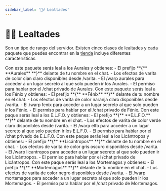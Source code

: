 ```yaml
---
sidebar_label: '🧙‍♂️ Lealtades'
---
```




# 🧙‍♂️ Lealtades

Son un tipo de rango del servidor. Existen cinco clases de lealtades y cada paquete que puedes encontrar en la <a href="https://tienda.alohomora.es/category/216489" target="_blank">tienda</a> incluye diferentes características.

<Tabs>
  <TabItem value="aurales" label="Aurales" attributes={{className: 'aurales'}} default>
    Con este paquete serás leal a los Aurales y obtienes:
    - El prefijo <Color color={'#00AAAA'}>**&#123;** </Color><Color color={'#55FFFF'}>**Aurales** </Color><Color color={'#00AAAA'}>**&#125;** </Color> delante de tu nombre en el chat.
    - Los efectos de varita de color <Highlight color='#0EFCFB'><Color color={'black'}>cian claro</Color></Highlight> disponibles desde <Highlight color='var(--ifm-color-primary-darker)'>/varita</Highlight>.
    - El <Highlight color='var(--ifm-color-primary-darker)'>/warp aurales</Highlight> para acceder a un lugar secreto al que solo pueden ir los Aurales.
    - El permiso para hablar por el <Highlight color='var(--ifm-color-primary-darker)'>/chat</Highlight> privado de Aurales.
  </TabItem>
  <TabItem value="fenix" label="Fénix" attributes={{className: 'fenix'}}>
    Con este paquete serás leal a los Fénix y obtienes:
    - El prefijo <Color color={'#FF5555'}>**&#123;** </Color><Color color={'#FFAA00'}>**Fénix** </Color><Color color={'#FF5555'}>**&#125;** </Color> delante de tu nombre en el chat.
    - Los efectos de varita de color <Highlight color='#f08300'>naranja claro</Highlight> disponibles desde <Highlight color='var(--ifm-color-primary-darker)'>/varita</Highlight>.
    - El <Highlight color='var(--ifm-color-primary-darker)'>/warp fenix</Highlight> para acceder a un lugar secreto al que solo pueden ir los Fénix.
    - El permiso para hablar por el <Highlight color='var(--ifm-color-primary-darker)'>/chat</Highlight> privado de Fénix.
  </TabItem>
  <TabItem value="elfo" label="E.L.F.O." attributes={{className: 'elfo'}}>
    Con este paque serás leal a los E.L.F.O. y obtienes:
    - El prefijo <Color color={'#00AA00'}>**&#123;** </Color><Color color={'#55FF55'}>**E.L.F.O.** </Color><Color color={'#00AA00'}>**&#125;** </Color> delante de tu nombre en el chat.
    - Los efectos de varita de color <Highlight color='#72e65f'><Color color={'black'}>verde claro</Color></Highlight> disponibles desde <Highlight color='var(--ifm-color-primary-darker)'>/varita</Highlight>. 
    - El <Highlight color='var(--ifm-color-primary-darker)'>/warp elfo</Highlight> para acceder a un lugar secreto al que solo pueden ir los E.L.F.O.
    - El permiso para hablar por el <Highlight color='var(--ifm-color-primary-darker)'>/chat</Highlight> privado de E.L.F.O.
  </TabItem>
  <TabItem value="licantropos" label="Licántropos" attributes={{className: 'licantropos'}}>
    Con este paque serás leal a los Licántropos y obtienes:
    - El prefijo <Color color={'#555'}>**&#123;** </Color><Color color={'#AAA'}>**Licántropos** </Color><Color color={'#555'}>**&#125;** </Color> delante de tu nombre en el chat.
    - Los efectos de varita de color <Highlight color='#7b7b7b'>gris oscuro</Highlight> disponibles desde <Highlight color='var(--ifm-color-primary-darker)'>/varita</Highlight>. 
    - El <Highlight color='var(--ifm-color-primary-darker)'>/warp licantropos</Highlight> para acceder a un lugar secreto al que solo pueden ir los Licántropos.
    - El permiso para hablar por el <Highlight color='var(--ifm-color-primary-darker)'>/chat</Highlight> privado de Licántropos.
  </TabItem>
  <TabItem value="mortemagos" label="Mortemagos" attributes={{className: 'mortemagos'}}>
    Con este paque serás leal a los Mortemagos y obtienes:
    - El prefijo <Color color={'#000'}>**&#123;** </Color><Color color={'#555'}>**Mortemagos** </Color><Color color={'#000'}>**&#125;** </Color> delante de tu nombre en el chat.
    - Los efectos de varita de color <Highlight color='#333'>negro</Highlight> disponibles desde <Highlight color='var(--ifm-color-primary-darker)'>/varita</Highlight>. 
    - El <Highlight color='var(--ifm-color-primary-darker)'>/warp mortemagos</Highlight> para acceder a un lugar secreto al que solo pueden ir los Mortemagos.
    - El permiso para hablar por el <Highlight color='var(--ifm-color-primary-darker)'>/chat</Highlight> privado de Mortemagos.
  </TabItem>
</Tabs>